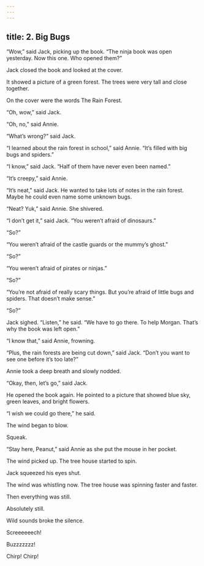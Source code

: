 ```yaml
---
---
---
```

title: 2. Big Bugs
---



“Wow,” said Jack, picking up the book. “The ninja book was open yesterday. Now this one. Who opened them?”

Jack closed the book and looked at the cover.

It showed a picture of a green forest. The trees were very tall and close together.

On the cover were the words The Rain Forest.

“Oh, wow,” said Jack.

“Oh, no,” said Annie.

“What’s wrong?” said Jack.

“I learned about the rain forest in school,” said Annie. “It’s filled with big bugs and spiders.”

“I know,” said Jack. “Half of them have never even been named.”

“It’s creepy,” said Annie.

“It’s neat,” said Jack. He wanted to take lots of notes in the rain forest. Maybe he could even name some unknown bugs.

“Neat? Yuk,” said Annie. She shivered.

“I don’t get it,” said Jack. “You weren’t afraid of dinosaurs.”

“So?”

“You weren’t afraid of the castle guards or the mummy’s ghost.”

“So?”

“You weren’t afraid of pirates or ninjas.”

“So?”

“You’re not afraid of really scary things. But you’re afraid of little bugs and spiders. That doesn’t make sense.”

“So?”

Jack sighed. “Listen,” he said. “We have to go there. To help Morgan. That’s why the book was left open.”

“I know that,” said Annie, frowning.

“Plus, the rain forests are being cut down,” said Jack. “Don’t you want to see one before it’s too late?”

Annie took a deep breath and slowly nodded.

“Okay, then, let’s go,” said Jack.

He opened the book again. He pointed to a picture that showed blue sky, green leaves, and bright flowers.



“I wish we could go there,” he said.

The wind began to blow.

Squeak.

“Stay here, Peanut,” said Annie as she put the mouse in her pocket.

The wind picked up. The tree house started to spin.

Jack squeezed his eyes shut.

The wind was whistling now. The tree house was spinning faster and faster.

Then everything was still.

Absolutely still.

Wild sounds broke the silence.

Screeeeeech!

Buzzzzzzz!

Chirp! Chirp!